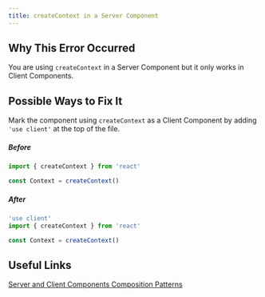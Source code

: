 ```yaml
---
title: createContext in a Server Component
---
```


## Why This Error Occurred

You are using `createContext` in a Server Component but it only works in Client Components.

## Possible Ways to Fix It

Mark the component using `createContext` as a Client Component by adding `'use client'` at the top of the file.

##### Before

```jsx filename="app/example-component.js"
import { createContext } from 'react'

const Context = createContext()
```

##### After

```jsx filename="app/example-component.js"
'use client'
import { createContext } from 'react'

const Context = createContext()
```

## Useful Links

[Server and Client Components Composition Patterns](/docs/app/building-your-application/rendering/composition-patterns)

